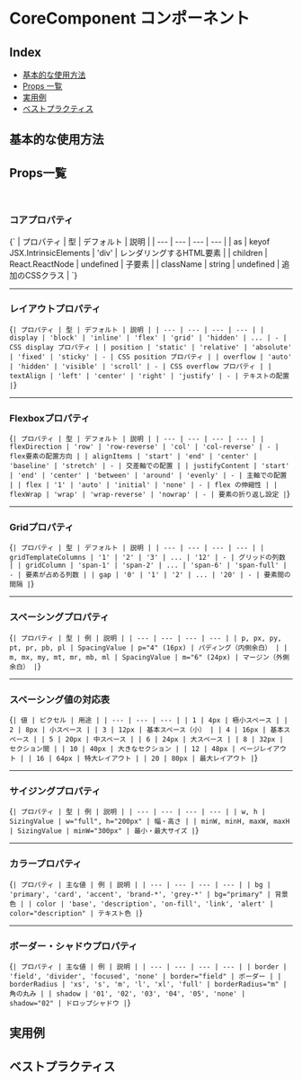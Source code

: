 
<Meta of={CoreComponentStories} />

# CoreComponent コンポーネント

## Index

- [基本的な使用方法](#基本的な使用方法)
- [Props 一覧](#props一覧)
- [実用例](#実用例)
- [ベストプラクティス](#ベストプラクティス)

## 基本的な使用方法

<Source of={CoreComponentStories.Default} />
<Canvas of={CoreComponentStories.Default} />

## Props一覧

<br />

### コアプロパティ

<Markdown>
{`
| プロパティ | 型 | デフォルト | 説明 |
| --- | --- | --- | --- |
| as | keyof JSX.IntrinsicElements | 'div' | レンダリングするHTML要素 |
| children | React.ReactNode | undefined | 子要素 |
| className | string | undefined | 追加のCSSクラス |
`}

</Markdown>

---

### レイアウトプロパティ

<Markdown>{`
| プロパティ | 型 | デフォルト | 説明 |
| --- | --- | --- | --- |
| display | 'block' | 'inline' | 'flex' | 'grid' | 'hidden' | ... | - | CSS display プロパティ |
| position | 'static' | 'relative' | 'absolute' | 'fixed' | 'sticky' | - | CSS position プロパティ |
| overflow | 'auto' | 'hidden' | 'visible' | 'scroll' | - | CSS overflow プロパティ |
| textAlign | 'left' | 'center' | 'right' | 'justify' | - | テキストの配置 |
`}</Markdown>

---

### Flexboxプロパティ

<Markdown>{`
| プロパティ | 型 | デフォルト | 説明 |
| --- | --- | --- | --- |
| flexDirection | 'row' | 'row-reverse' | 'col' | 'col-reverse' | - | flex要素の配置方向 |
| alignItems | 'start' | 'end' | 'center' | 'baseline' | 'stretch' | - | 交差軸での配置 |
| justifyContent | 'start' | 'end' | 'center' | 'between' | 'around' | 'evenly' | - | 主軸での配置 |
| flex | '1' | 'auto' | 'initial' | 'none' | - | flex の伸縮性 |
| flexWrap | 'wrap' | 'wrap-reverse' | 'nowrap' | - | 要素の折り返し設定 |
`}</Markdown>

---

### Gridプロパティ

<Markdown>{`
| プロパティ | 型 | デフォルト | 説明 |
| --- | --- | --- | --- |
| gridTemplateColumns | '1' | '2' | '3' | ... | '12' | - | グリッドの列数 |
| gridColumn | 'span-1' | 'span-2' | ... | 'span-6' | 'span-full' | - | 要素が占める列数 |
| gap | '0' | '1' | '2' | ... | '20' | - | 要素間の間隔 |
`}</Markdown>

---

### スペーシングプロパティ

<Markdown>{`
| プロパティ | 型 | 例 | 説明 |
| --- | --- | --- | --- |
| p, px, py, pt, pr, pb, pl | SpacingValue | p="4" (16px) | パディング（内側余白） |
| m, mx, my, mt, mr, mb, ml | SpacingValue | m="6" (24px) | マージン（外側余白） |
`}</Markdown>

---

### スペーシング値の対応表

<Markdown>{`
| 値 | ピクセル | 用途 |
| --- | --- | --- |
| 1 | 4px | 極小スペース |
| 2 | 8px | 小スペース |
| 3 | 12px | 基本スペース（小） |
| 4 | 16px | 基本スペース |
| 5 | 20px | 中スペース |
| 6 | 24px | 大スペース |
| 8 | 32px | セクション間 |
| 10 | 40px | 大きなセクション |
| 12 | 48px | ページレイアウト |
| 16 | 64px | 特大レイアウト |
| 20 | 80px | 最大レイアウト |
`}</Markdown>

---

### サイジングプロパティ

<Markdown>{`
| プロパティ | 型 | 例 | 説明 |
| --- | --- | --- | --- |
| w, h | SizingValue | w="full", h="200px" | 幅・高さ |
| minW, minH, maxW, maxH | SizingValue | minW="300px" | 最小・最大サイズ |
`}</Markdown>

---

### カラープロパティ

<Markdown>{`
| プロパティ | 主な値 | 例 | 説明 |
| --- | --- | --- | --- |
| bg | 'primary', 'card', 'accent', 'brand-*', 'grey-*' | bg="primary" | 背景色 |
| color | 'base', 'description', 'on-fill', 'link', 'alert' | color="description" | テキスト色 |
`}</Markdown>

---

### ボーダー・シャドウプロパティ

<Markdown>{`
| プロパティ | 主な値 | 例 | 説明 |
| --- | --- | --- | --- |
| border | 'field', 'divider', 'focused', 'none' | border="field" | ボーダー |
| borderRadius | 'xs', 's', 'm', 'l', 'xl', 'full' | borderRadius="m" | 角の丸み |
| shadow | '01', '02', '03', '04', '05', 'none' | shadow="02" | ドロップシャドウ |
`}</Markdown>

## 実用例

## ベストプラクティス
